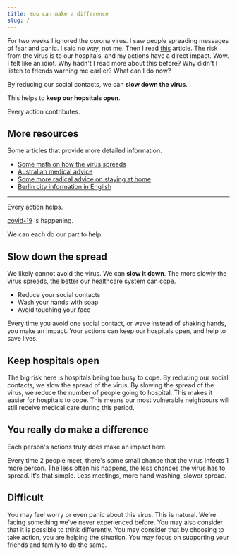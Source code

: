 ```yaml
---
title: You can make a difference
slug: /
---
```


For two weeks I ignored the corona virus. I saw people spreading messages of fear and panic. I said no way, not me. Then I read [this](https://www.fast.ai/2020/03/09/coronavirus/) article. The risk from the virus is to our hospitals, and my actions have a direct impact. Wow. I felt like an idiot. Why hadn't I read more about this before? Why didn't I listen to friends warning me earlier? What can I do now?

By reducing our social contacts, we can **slow down the virus**.

This helps to **keep our hopsitals open**.

Every action contributes.

## More resources

Some articles that provide more detailed information.

* [Some math on how the virus spreads](https://www.fast.ai/2020/03/09/coronavirus/)
* [Australian medical advice](https://www.gps-can.com.au/covid19-basics/a-guide)
* [Some more radical advice on staying at home](https://staythefuckhome.com)
* [Berlin city information in English](https://www.berlin.de/en/news/coronavirus/6100254-6098215-coronavirus-examination-centres-in-berli.en.html)

***


Every action helps.

[covid-19](https://en.wikipedia.org/wiki/Covid_19) is happening.

We can each do our part to help.

## Slow down the spread

We likely cannot avoid the virus. We can **slow it down**. The more slowly the virus spreads, the better our healthcare system can cope.

* Reduce your social contacts
* Wash your hands with soap
* Avoid touching your face

Every time you avoid one social contact, or wave instead of shaking hands, you make an impact. Your actions can keep our hospitals open, and help to save lives.

## Keep hospitals open

The big risk here is hospitals being too busy to cope. By reducing our social contacts, we slow the spread of the virus. By slowing the spread of the virus, we reduce the number of people going to hospital. This makes it easier for hospitals to cope. This means our most vulnerable neighbours will still receive medical care during this period.

## You really do make a difference

Each person's actions truly does make an impact here.

Every time 2 people meet, there's some small chance that the virus infects 1 more person. The less often his happens, the less chances the virus has to spread. It's that simple. Less meetings, more hand washing, slower spread.

## Difficult

You may feel worry or even panic about this virus. This is natural. We're facing something we've never experienced before. You may also consider that it is possible to think differently. You may consider that by choosing to take action, you are helping the situation. You may focus on supporting your friends and family to do the same.
